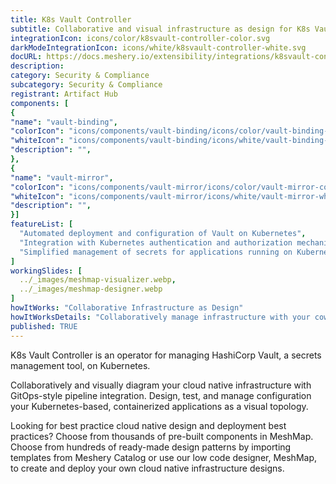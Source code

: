 ```yaml
---
title: K8s Vault Controller
subtitle: Collaborative and visual infrastructure as design for K8s Vault Controller
integrationIcon: icons/color/k8svault-controller-color.svg
darkModeIntegrationIcon: icons/white/k8svault-controller-white.svg
docURL: https://docs.meshery.io/extensibility/integrations/k8svault-controller
description: 
category: Security & Compliance
subcategory: Security & Compliance
registrant: Artifact Hub
components: [
{
"name": "vault-binding",
"colorIcon": "icons/components/vault-binding/icons/color/vault-binding-color.svg",
"whiteIcon": "icons/components/vault-binding/icons/white/vault-binding-white.svg",
"description": "",
},
{
"name": "vault-mirror",
"colorIcon": "icons/components/vault-mirror/icons/color/vault-mirror-color.svg",
"whiteIcon": "icons/components/vault-mirror/icons/white/vault-mirror-white.svg",
"description": "",
}]
featureList: [
  "Automated deployment and configuration of Vault on Kubernetes",
  "Integration with Kubernetes authentication and authorization mechanisms",
  "Simplified management of secrets for applications running on Kubernetes"
]
workingSlides: [
  ../_images/meshmap-visualizer.webp,
  ../_images/meshmap-designer.webp
]
howItWorks: "Collaborative Infrastructure as Design"
howItWorksDetails: "Collaboratively manage infrastructure with your coworkers synchronously sharing the same designs."
published: TRUE
---
```

<p>
K8s Vault Controller is an operator for managing HashiCorp Vault, a secrets management tool, on Kubernetes.
</p>
<p>
    Collaboratively and visually diagram your cloud native infrastructure with GitOps-style pipeline integration. Design, test, and manage configuration your Kubernetes-based, containerized applications as a visual topology.
</p>
<p>
    Looking for best practice cloud native design and deployment best practices? Choose from thousands of pre-built components in MeshMap. Choose from hundreds of ready-made design patterns by importing templates from Meshery Catalog or use our low code designer, MeshMap, to create and deploy your own cloud native infrastructure designs.
</p>
